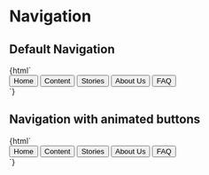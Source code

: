 
<Meta title="Molecules/Navigation" />

# Navigation

## Default Navigation

<Canvas>
  <Story name="Default">
    {html`
      <nav class="pixel-navigation">
        <div class="pixel-navigation__wrapper">
          <button class="pixel-button pixel-button__primary">Home</button>
          <button class="pixel-button pixel-button__primary">Content</button>
          <button class="pixel-button pixel-button__primary">Stories</button>
          <button class="pixel-button pixel-button__primary">About Us</button>
          <button class="pixel-button pixel-button__primary">FAQ</button>
        </div>
      </nav>
    `}
  </Story>
</Canvas>

## Navigation with animated buttons

<Canvas>
  <Story name="With Animated Buttons">
    {html`
      <nav class="pixel-navigation">
        <div class="pixel-navigation__wrapper">
          <button class="pixel-button pixel-button__primary animate__slide-in">Home</button>
          <button class="pixel-button pixel-button__primary animate__slide-in animate__delay-1">Content</button>
          <button class="pixel-button pixel-button__primary animate__slide-in animate__delay-2">Stories</button>
          <button class="pixel-button pixel-button__primary animate__slide-in animate__delay-3">About Us</button>
          <button class="pixel-button pixel-button__primary animate__slide-in animate__delay-4">FAQ</button>
        </div>
      </nav>
    `}
  </Story>
</Canvas>
